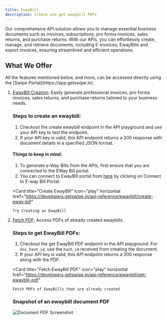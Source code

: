```yaml
---
title: EwayBill
description: Create and get ewaybill PDFs
---
```


Our comprehensive API solution allows you to manage essential business documents such as invoices, subscriptions, pro forma invoices, sales returns, and purchase returns. With our APIs, you can effortlessly create, manage, and retrieve documents, including E-invoices, EwayBills and export invoices, ensuring streamlined and efficient operations.

## What We Offer

<Note>
    All the features mentioned below, and more, can be accessed directly using
    the [Swipe Portal](https://app.getswipe.in).
</Note>

1.  [EwayBill Creation](https://developers.getswipe.in/api-reference/ewaybill/create-eway-bill): Easily generate professional invoices, pro forma invoices, sales returns, and purchase returns tailored to your business needs.

    ### Steps to create an ewaybill:

    1. Checkout the create ewaybill endpoint in the API playground and use your API key to test the endpoint.
    2. If your API key is valid, this API endpoint returns a 200 response with document details in a specified JSON format.

    #### Things to keep in mind:

    1. To generate e-Way Bills from the APIs, first ensure that you are connected to the EWay Bill portal.
    2. You can connect to EwayBill portal from [here](https://app.getswipe.in/ewaybills) by clicking on Connect to E-way Bill Portal.

    <Card
        title="Create EwayBill"
        icon="play"
        horizontal
        href="https://developers.getswipe.in/api-reference/ewaybill/create-eway-bill"
    >
        Try Creating an EwayBill
    </Card>

2.  [Fetch PDF](https://developers.getswipe.in/api-reference/ewaybill/get-ewaybill-pdf): Access PDFs of already created ewaybills.

    ### Steps to get EwayBill PDFs:

    1. Checkout the get EwayBill PDF endpoint in the API playground. For `doc_hash_id`, use the `hash_id` received from creating the document.
    2. If your API key is valid, this API endpoint returns a 200 response along with the PDF.

    <Card
        title="Fetch EwayBill PDF"
        icon="play"
        horizontal
        href="https://developers.getswipe.in/api-reference/ewaybill/get-ewaybill-pdf"
    >
        Fetch PDFs of EwayBills that are already created
    </Card>

    ### Snapshot of an ewaybill document PDF

    <img
        className="block"
        src="https://vx-erp-resources.s3.ap-south-1.amazonaws.com/1742535622-Screenshot_2025-03-21_at_11.png"
        alt="Document PDF Screenshot"
    />